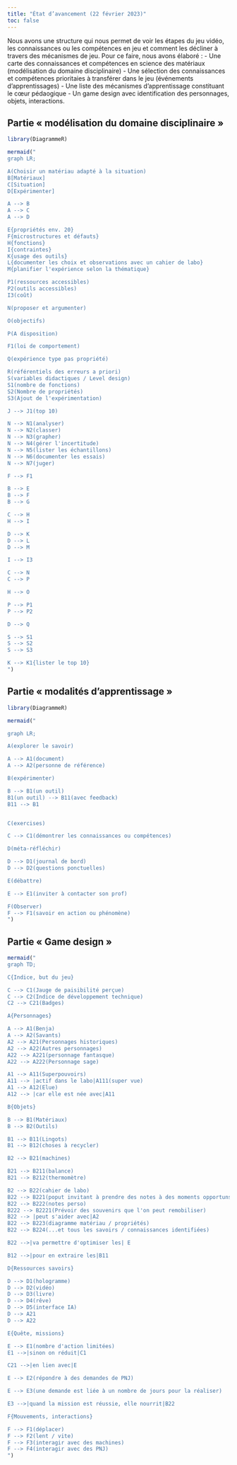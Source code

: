 ```yaml
---
title: "État d’avancement (22 février 2023)"
toc: false
---
```


Nous avons une structure qui nous permet de voir les étapes du jeu vidéo, les connaissances ou les compétences en jeu et comment les décliner à travers des mécanismes de jeu.
Pour ce faire, nous avons élaboré : 
-	Une carte des connaissances et compétences en science des matériaux (modélisation du domaine disciplinaire)
-	Une sélection des connaissances et compétences prioritaies à transférer dans le jeu (événements d’apprentissages)
-	Une liste des mécanismes d’apprentissage constituant le cœur pédaogique
-	Un game design avec identification des personnages, objets, interactions.

## Partie « modélisation du domaine disciplinaire »

```r
library(DiagrammeR)

mermaid("
graph LR;

A(Choisir un matériau adapté à la situation)
B[Matériaux]
C[Situation]
D[Expérimenter]

A --> B
A --> C
A --> D

E{propriétés env. 20}
F{microstructures et défauts}
H{fonctions}
I{contraintes}
K{usage des outils}
L{documenter les choix et observations avec un cahier de labo}
M{planifier l'expérience selon la thématique}

P1(ressources accessibles)
P2(outils accessibles)
I3(coût)

N(proposer et argumenter)

O(objectifs)

P(A disposition)

F1(loi de comportement)

Q(expérience type pas propriété)

R(référentiels des erreurs a priori)
S(variables didactiques / Level design)
S1(nombre de fonctions)
S2(Nombre de propriétés)
S3(Ajout de l'expérimentation)

J --> J1(top 10)

N --> N1(analyser)
N --> N2(classer)
N --> N3(grapher)
N --> N4(gérer l'incertitude)
N --> N5(lister les échantillons)
N --> N6(documenter les essais)
N --> N7(juger)

F --> F1

B --> E
B --> F
B --> G

C --> H
H --> I

D --> K
D --> L
D --> M

I --> I3

C --> N
C --> P

H --> O

P --> P1
P --> P2

D --> Q

S --> S1
S --> S2
S --> S3

K --> K1{lister le top 10}
")


```





## Partie « modalités d’apprentissage »

```r
library(DiagrammeR)

mermaid("

graph LR; 

A(explorer le savoir)

A --> A1(document)
A --> A2(personne de référence)

B(expérimenter)

B --> B1(un outil)
B1(un outil) --> B11(avec feedback)
B11 --> B1


C(exercises)

C --> C1(démontrer les connaissances ou compétences)

D(méta-réfléchir)

D --> D1(journal de bord)
D --> D2(questions ponctuelles)

E(débattre)

E --> E1(inviter à contacter son prof)

F(Observer)
F --> F1(savoir en action ou phénomène)
")

```



## Partie « Game design »

```r

mermaid("
graph TD;

C{Indice, but du jeu}

C --> C1(Jauge de paisibilité perçue)
C --> C2(Indice de développement technique)
C2 --> C21(Badges)

A{Personnages}

A --> A1(Benja)
A --> A2(Savants)
A2 --> A21(Personnages historiques)
A2 --> A22(Autres personnages)
A22 --> A221(personnage fantasque)
A22 --> A222(Personnage sage)

A1 --> A11(Superpouvoirs)
A11 --> |actif dans le labo|A111(super vue)
A1 --> A12(Elue)
A12 --> |car elle est née avec|A11

B{Objets}

B --> B1(Matériaux)
B --> B2(Outils)

B1 --> B11(Lingots)
B1 --> B12(choses à recycler)

B2 --> B21(machines)

B21 --> B211(balance)
B21 --> B212(thermomètre)

B2 --> B22(cahier de labo)
B22 --> B221(poput invitant à prendre des notes à des moments opportuns)
B22 --> B222(notes perso)
B222 --> B2221(Prévoir des souvenirs que l'on peut remobiliser)
B22 --> |peut s'aider avec|A2
B22 --> B223(diagramme matériau / propriétés)
B22 --> B224(...et tous les savoirs / connaissances identifiées)

B22 -->|va permettre d'optimiser les| E

B12 -->|pour en extraire les|B11

D{Ressources savoirs}

D --> D1(hologramme)
D --> D2(vidéo)
D --> D3(livre)
D --> D4(rêve)
D --> D5(interface IA)
D --> A21
D --> A22

E{Quête, missions}

E --> E1(nombre d'action limitées)
E1 -->|sinon on réduit|C1

C21 -->|en lien avec|E

E --> E2(répondre à des demandes de PNJ)

E --> E3(une demande est liée à un nombre de jours pour la réaliser)

E3 -->|quand la mission est réussie, elle nourrit|B22

F{Mouvements, interactions}

F --> F1(déplacer)
F --> F2(lent / vite)
F --> F3(interagir avec des machines)
F --> F4(interagir avec des PNJ)
")


```
